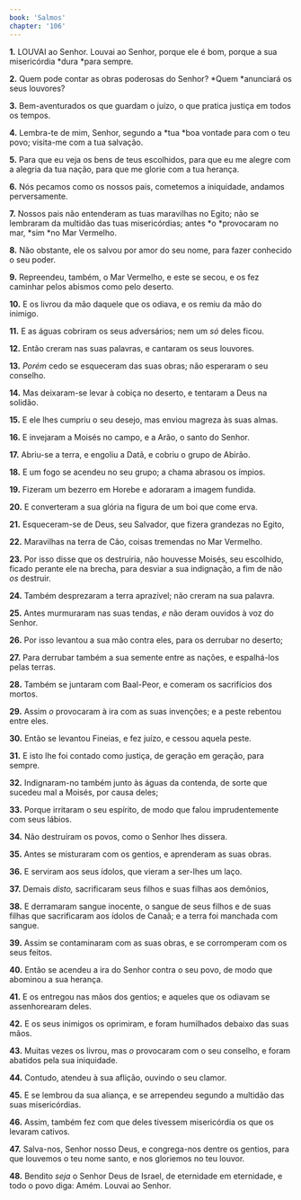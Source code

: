 ```yaml
---
book: 'Salmos'
chapter: '106'
---
```


**1.** LOUVAI ao Senhor. Louvai ao Senhor, porque ele é bom, porque a sua misericórdia *dura *para sempre.

**2.** Quem pode contar as obras poderosas do Senhor? *Quem *anunciará os seus louvores?

**3.** Bem-aventurados os que guardam o juízo, o que pratica justiça em todos os tempos.

**4.** Lembra-te de mim, Senhor, segundo a *tua *boa vontade para com o teu povo; visita-me com a tua salvação.

**5.** Para que eu veja os bens de teus escolhidos, para que eu me alegre com a alegria da tua nação, para que me glorie com a tua herança.

**6.** Nós pecamos como os nossos pais, cometemos a iniquidade, andamos perversamente.

**7.** Nossos pais não entenderam as tuas maravilhas no Egito; não se lembraram da multidão das tuas misericórdias; antes *o *provocaram no mar, *sim *no Mar Vermelho.

**8.** Não obstante, ele os salvou por amor do seu nome, para fazer conhecido o seu poder.

**9.** Repreendeu, também, o Mar Vermelho, e este se secou, e os fez caminhar pelos abismos como pelo deserto.

**10.** E os livrou da mão daquele que os odiava, e os remiu da mão do inimigo.

**11.** E as águas cobriram os seus adversários; nem um *só* deles ficou.

**12.** Então creram nas suas palavras, e cantaram os seus louvores.

**13.** *Porém* cedo se esqueceram das suas obras; não esperaram o seu conselho.

**14.** Mas deixaram-se levar à cobiça no deserto, e tentaram a Deus na solidão.

**15.** E ele lhes cumpriu o seu desejo, mas enviou magreza às suas almas.

**16.** E invejaram a Moisés no campo, e a Arão, o santo do Senhor.

**17.** Abriu-se a terra, e engoliu a Datã, e cobriu o grupo de Abirão.

**18.** E um fogo se acendeu no seu grupo; a chama abrasou os ímpios.

**19.** Fizeram um bezerro em Horebe e adoraram a imagem fundida.

**20.** E converteram a sua glória na figura de um boi que come erva.

**21.** Esqueceram-se de Deus, seu Salvador, que fizera grandezas no Egito,

**22.** Maravilhas na terra de Cão, coisas tremendas no Mar Vermelho.

**23.** Por isso disse que os destruiria, não houvesse Moisés, seu escolhido, ficado perante ele na brecha, para desviar a sua indignação, a fim de não *os* destruir.

**24.** Também desprezaram a terra aprazível; não creram na sua palavra.

**25.** Antes murmuraram nas suas tendas, *e* não deram ouvidos à voz do Senhor.

**26.** Por isso levantou a sua mão contra eles, para os derrubar no deserto;

**27.** Para derrubar também a sua semente entre as nações, e espalhá-los pelas terras.

**28.** Também se juntaram com Baal-Peor, e comeram os sacrifícios dos mortos.

**29.** Assim *o* provocaram à ira com as suas invenções; e a peste rebentou entre eles.

**30.** Então se levantou Fineias, e fez juízo, e cessou aquela peste.

**31.** E isto lhe foi contado como justiça, de geração em geração, para sempre.

**32.** Indignaram-no também junto às águas da contenda, de sorte que sucedeu mal a Moisés, por causa deles;

**33.** Porque irritaram o seu espírito, de modo que falou imprudentemente com seus lábios.

**34.** Não destruíram os povos, como o Senhor lhes dissera.

**35.** Antes se misturaram com os gentios, e aprenderam as suas obras.

**36.** E serviram aos seus ídolos, que vieram a ser-lhes um laço.

**37.** Demais *disto,* sacrificaram seus filhos e suas filhas aos demônios,

**38.** E derramaram sangue inocente, o sangue de seus filhos e de suas filhas que sacrificaram aos ídolos de Canaã; e a terra foi manchada com sangue.

**39.** Assim se contaminaram com as suas obras, e se corromperam com os seus feitos.

**40.** Então se acendeu a ira do Senhor contra o seu povo, de modo que abominou a sua herança.

**41.** E os entregou nas mãos dos gentios; e aqueles que os odiavam se assenhorearam deles.

**42.** E os seus inimigos os oprimiram, e foram humilhados debaixo das suas mãos.

**43.** Muitas vezes os livrou, mas *o* provocaram com o seu conselho, e foram abatidos pela sua iniquidade.

**44.** Contudo, atendeu à sua aflição, ouvindo o seu clamor.

**45.** E se lembrou da sua aliança, e se arrependeu segundo a multidão das suas misericórdias.

**46.** Assim, também fez com que deles tivessem misericórdia os que os levaram cativos.

**47.** Salva-nos, Senhor nosso Deus, e congrega-nos dentre os gentios, para que louvemos o teu nome santo, e nos gloriemos no teu louvor.

**48.** Bendito *seja* o Senhor Deus de Israel, de eternidade em eternidade, e todo o povo diga: Amém. Louvai ao Senhor.